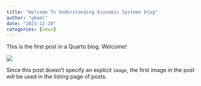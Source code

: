 ```yaml
---
title: "Welcome To Understanding Economic Systems blog"
author: "gmaml"
date: "2023-12-28"
categories: [news]
---
```


This is the first post in a Quarto blog. Welcome!

![](thumbnail.jpg)

Since this post doesn't specify an explicit `image`, the first image in the post will be used in the listing page of posts.
